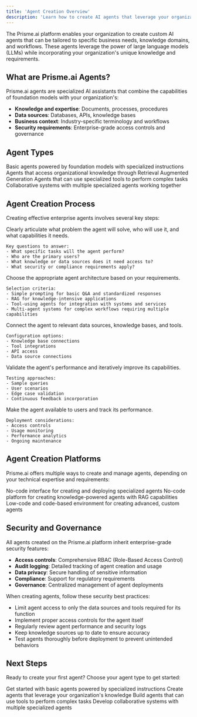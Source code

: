 ```yaml
---
title: 'Agent Creation Overview'
description: 'Learn how to create AI agents that leverage your organization expertise, documents, and information'
---
```



The Prisme.ai platform enables your organization to create custom AI agents that can be tailored to specific business needs, knowledge domains, and workflows. These agents leverage the power of large language models (LLMs) while incorporating your organization's unique knowledge and requirements.


## What are Prisme.ai Agents?

Prisme.ai agents are specialized AI assistants that combine the capabilities of foundation models with your organization's:

- **Knowledge and expertise**: Documents, processes, procedures
- **Data sources**: Databases, APIs, knowledge bases
- **Business context**: Industry-specific terminology and workflows
- **Security requirements**: Enterprise-grade access controls and governance

## Agent Types

<CardGroup cols={3}>
  <Card title="Simple Prompting" icon="message" href="/create-agents/simple-prompting/overview">
    Basic agents powered by foundation models with specialized instructions
  </Card>
  <Card title="RAG Agents" icon="database" href="/create-agents/rag-agents/overview">
    Agents that access organizational knowledge through Retrieval Augmented Generation
  </Card>
  <Card title="Tool-Using Agents" icon="screwdriver-wrench" href="/create-agents/tool-agents/overview">
    Agents that can use specialized tools to perform complex tasks
  </Card>
  <Card title="Multi-Agent Systems" icon="users" href="/create-agents/multi-agents/overview">
    Collaborative systems with multiple specialized agents working together
  </Card>
</CardGroup>

## Agent Creation Process

Creating effective enterprise agents involves several key steps:

<Steps>
  <Step title="Define the Agent's Purpose">
    Clearly articulate what problem the agent will solve, who will use it, and what capabilities it needs.
    
    
    Key questions to answer:
    - What specific tasks will the agent perform?
    - Who are the primary users?
    - What knowledge or data sources does it need access to?
    - What security or compliance requirements apply?
  </Step>
  
  <Step title="Select the Agent Type">
    Choose the appropriate agent architecture based on your requirements.

    Selection criteria:
    - Simple prompting for basic Q&A and standardized responses
    - RAG for knowledge-intensive applications
    - Tool-using agents for integration with systems and services
    - Multi-agent systems for complex workflows requiring multiple capabilities
  </Step>
  
  <Step title="Configure Knowledge and Tools">
    Connect the agent to relevant data sources, knowledge bases, and tools.
    
    
    Configuration options:
    - Knowledge base connections
    - Tool integrations
    - API access
    - Data source connections
  </Step>
  
  <Step title="Test and Refine">
    Validate the agent's performance and iteratively improve its capabilities.

    Testing approaches:
    - Sample queries
    - User scenarios
    - Edge case validation
    - Continuous feedback incorporation
  </Step>
  
  <Step title="Deploy and Monitor">
    Make the agent available to users and track its performance.
    
    Deployment considerations:
    - Access controls
    - Usage monitoring
    - Performance analytics
    - Ongoing maintenance
  </Step>
</Steps>

## Agent Creation Platforms

Prisme.ai offers multiple ways to create and manage agents, depending on your technical expertise and requirements:

<CardGroup cols={2}>
  <Card title="AI Store" icon="store" href="/products/ai-store/creating-agents">
    No-code interface for creating and deploying specialized agents
  </Card>
  <Card title="AI Knowledge" icon="brain" href="/products/ai-knowledge/overview">
    No-code platform for creating knowledge-powered agents with RAG capabilities
  </Card>
  <Card title="AI Builder" icon="code" href="/products/ai-builder/overview">
    Low-code and code-based environment for creating advanced, custom agents
  </Card>
</CardGroup>

## Security and Governance

All agents created on the Prisme.ai platform inherit enterprise-grade security features:

- **Access controls**: Comprehensive RBAC (Role-Based Access Control)
- **Audit logging**: Detailed tracking of agent creation and usage
- **Data privacy**: Secure handling of sensitive information
- **Compliance**: Support for regulatory requirements
- **Governance**: Centralized management of agent deployments

<Accordion title="Security Best Practices">
  When creating agents, follow these security best practices:
  
  - Limit agent access to only the data sources and tools required for its function
  - Implement proper access controls for the agent itself
  - Regularly review agent performance and security logs
  - Keep knowledge sources up to date to ensure accuracy
  - Test agents thoroughly before deployment to prevent unintended behaviors
</Accordion>

## Next Steps

Ready to create your first agent? Choose your agent type to get started:

<CardGroup cols={2}>
  <Card title="Simple Prompting" icon="message" href="/create-agents/simple-prompting/overview">
    Get started with basic agents powered by specialized instructions
  </Card>
  <Card title="RAG Agents" icon="database" href="/create-agents/rag-agents/overview">
    Create agents that leverage your organization's knowledge
  </Card>
  <Card title="Tool-Using Agents" icon="screwdriver-wrench" href="/create-agents/tool-agents/overview">
    Build agents that can use tools to perform complex tasks
  </Card>
  <Card title="Multi-Agent Systems" icon="users" href="/create-agents/multi-agents/overview">
    Develop collaborative systems with multiple specialized agents
  </Card>
</CardGroup>